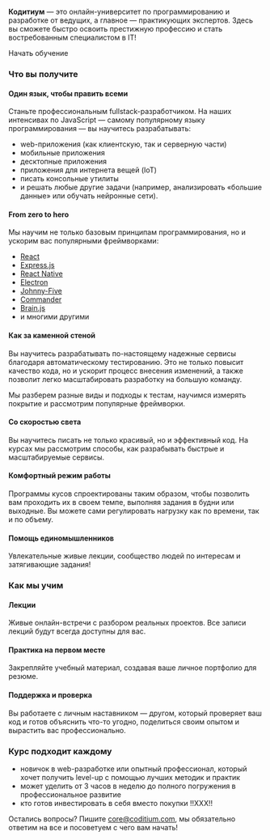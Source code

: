

<Layout>
    <SEO title="Home" keywords={[`gatsby`, `application`, `react`]} />

**Кодитиум** — это онлайн-университет по программированию и разработке от ведущих, а главное — практикующих экспертов.
Здесь вы сможете быстро освоить престижную профессию и стать востребованным специалистом в IT!

<Link to="/courses/">Начать обучение</Link>

### Что вы получите
#### Один язык, чтобы править всеми
Станьте профессиональным fullstack-разработчиком.
На наших интенсивах по JavaScript — самому популярному языку программирования — вы научитесь разрабатывать:
* web-приложения (как клиентскую, так и серверную части)
* мобильные приложения
* десктопные приложения
* приложения для интернета вещей (IoT)
* писать консольные утилиты
* и решать любые другие задачи (например, анализировать «большие данные» или обучать нейронные сети).

#### From zero to hero
Мы научим не только базовым принципам программирования, но и ускорим вас популярными фреймворками:
* [React](https://reactjs.org/)
* [Express.js](https://expressjs.com/)
* [React Native](https://facebook.github.io/react-native/)
* [Electron](https://electronjs.org/)
* [Johnny-Five](http://johnny-five.io/)
* [Commander](https://github.com/tj/commander.js)
* [Brain.js](https://github.com/BrainJS)
* и многими другими

#### Как за каменной стеной
Вы научитесь разрабатывать по-настоящему надежные сервисы благодаря автоматическому тестированию. Это не только повысит качество кода, но и ускорит процесс внесения изменений, а также позволит легко масштабировать разработку на большую команду.

Мы разберем разные виды и подходы к тестам, научимся измерять покрытие и рассмотрим популярные фреймворки.

#### Со скоростью света
Вы научитесь писать не только красивый, но и эффективный код. На курсах мы рассмотрим способы, как разрабывать быстрые и масштабируемые сервисы.

#### Комфортный режим работы
Программы кусов спроектированы таким образом, чтобы позволить вам проходить их в своем темпе, выполняя задания в будни или выходные. Вы можете сами регулировать нагрузку как по времени, так и по объему.

#### Помощь единомышленников
Увлекательные живые лекции, сообщество людей по интересам и затягивающие задания!

### Как мы учим
#### Лекции
Живые онлайн-встречи с разбором реальных проектов. Все записи лекций будут всегда доступны для вас.

#### Практика на первом месте
Закрепляйте учебный материал, создавая ваше личное портфолио для резюме.

#### Поддержка и проверка
Вы работаете с личным наставником — другом, который проверяет ваш код и готов объяснить что-то угодно, поделиться своим опытом и вырастить вас профессионально.

### Курс подходит каждому
- новичок в web-разработке или опытный профессионал, который хочет получить level-up с помощью лучших методик и практик
- может уделить от 3 часов в неделю до полного погружения в профессиональное развитие
- кто готов инвестировать в себя вместо покупки !!XXX!!

Остались вопросы? Пишите core@coditium.com, мы обязательно ответим на все и посоветуем с чего вам начать!

</Layout>
